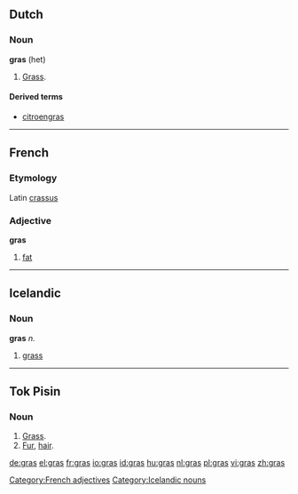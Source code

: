 ==Dutch==
===Noun===
'''gras''' {{n}} (het)
# [[grass|Grass]].

====Derived terms====
*[[citroengras]] {{n}}

----

==French==
===Etymology===
Latin [[crassus]]
===Adjective===
'''gras'''

#[[fat]]

[[Category:French adjectives]]

----

== Icelandic ==

=== Noun ===

'''gras''' ''n.''

# [[grass]]

[[Category:Icelandic nouns]]

----

==Tok Pisin==
===Noun===
# [[Grass]].
# [[Fur]], [[hair]].

[[de:gras]]
[[el:gras]]
[[fr:gras]]
[[io:gras]]
[[id:gras]]
[[hu:gras]]
[[nl:gras]]
[[pl:gras]]
[[vi:gras]]
[[zh:gras]]
